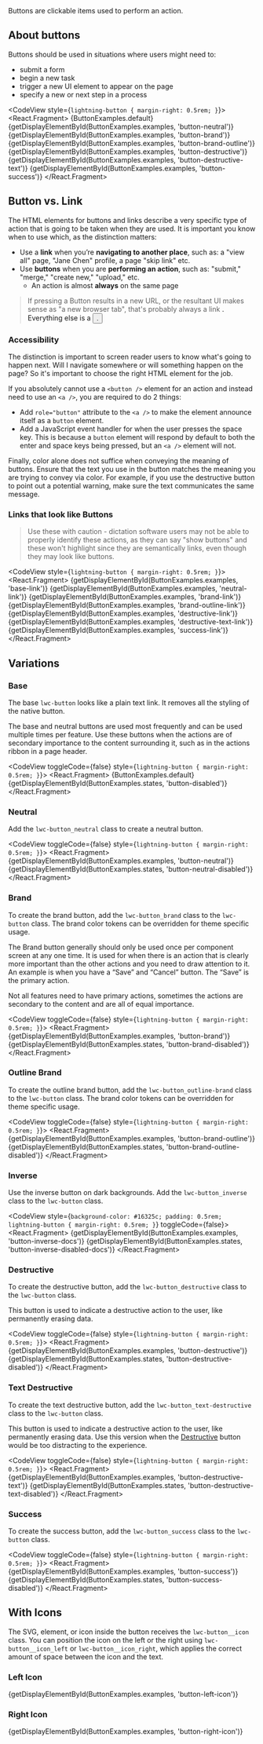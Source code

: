 
<div className="doc lead">
  Buttons are clickable items used to perform an action.
</div>

## About buttons

Buttons should be used in situations where users might need to:

- submit a form
- begin a new task
- trigger a new UI element to appear on the page
- specify a new or next step in a process

<CodeView style={`lightning-button { margin-right: 0.5rem; }`}>
  <React.Fragment>
    {ButtonExamples.default}
    {getDisplayElementById(ButtonExamples.examples, 'button-neutral')}
    {getDisplayElementById(ButtonExamples.examples, 'button-brand')}
    {getDisplayElementById(ButtonExamples.examples, 'button-brand-outline')}
    {getDisplayElementById(ButtonExamples.examples, 'button-destructive')}
    {getDisplayElementById(ButtonExamples.examples, 'button-destructive-text')}
    {getDisplayElementById(ButtonExamples.examples, 'button-success')}
  </React.Fragment>
</CodeView>

## Button vs. Link

The HTML elements for buttons and links describe a very specific type of action that is going to be taken when they are used. It is important you know when to use which, as the distinction matters:

- Use a **link** when you’re **navigating to another place**, such as: a "view all" page, "Jane Chen" profile, a page "skip link" etc.
- Use **buttons** when you are **performing an action**, such as: "submit," "merge," "create new," "upload," etc.
  - An action is almost **always** on the same page

<Blockquote type="a11y" header="Accessibility Rule of Thumb">
  If pressing a Button results in a new URL, or the resultant UI makes sense as "a new browser tab", that's probably always a link <code className="doc"><a /></code>. Everything else is a <code className="doc"><button /></code>.
</Blockquote>

### Accessibility

The distinction is important to screen reader users to know what's going to happen next. Will I navigate somewhere or will something happen on the page? So it's important to choose the right HTML element for the job.

If you absolutely cannot use a `<button />` element for an action and instead need to use an `<a />`, you are required to do 2 things:

- Add `role="button"` attribute to the `<a />` to make the element announce itself as a `button` element.
- Add a JavaScript event handler for when the user presses the space key.  This is because a `button` element will respond by default to both the enter and space keys being pressed, but an `<a />` element will not.

Finally, color alone does not suffice when conveying the meaning of buttons. Ensure that the text you use in the button matches the meaning you are trying to convey via color. For example, if you use the destructive button to point out a potential warning, make sure the text communicates the same message.

### Links that look like Buttons

<Blockquote type="a11y" header="Accessibility Warning">
  Use these with caution - dictation software users may not be able to properly identify these actions, as they can say "show buttons" and these won't highlight since they are semantically links, even though they may look like buttons.
</Blockquote>

<CodeView style={`lightning-button { margin-right: 0.5rem; }`}>
  <React.Fragment>
    {getDisplayElementById(ButtonExamples.examples, 'base-link')}
    {getDisplayElementById(ButtonExamples.examples, 'neutral-link')}
    {getDisplayElementById(ButtonExamples.examples, 'brand-link')}
    {getDisplayElementById(ButtonExamples.examples, 'brand-outline-link')}
    {getDisplayElementById(ButtonExamples.examples, 'destructive-link')}
    {getDisplayElementById(ButtonExamples.examples, 'destructive-text-link')}
    {getDisplayElementById(ButtonExamples.examples, 'success-link')}
  </React.Fragment>
</CodeView>

## Variations

### Base

The base `lwc-button` looks like a plain text link. It removes all the styling of the native button.

The base and neutral buttons are used most frequently and can be used multiple times per feature. Use these buttons when the actions are of secondary importance to the content surrounding it, such as in the actions ribbon in a page header.

<CodeView toggleCode={false} style={`lightning-button { margin-right: 0.5rem; }`}>
  <React.Fragment>
    {ButtonExamples.default}
    {getDisplayElementById(ButtonExamples.states, 'button-disabled')}
  </React.Fragment>
</CodeView>

### Neutral

Add the `lwc-button_neutral` class to create a neutral button.

<CodeView toggleCode={false} style={`lightning-button { margin-right: 0.5rem; }`}>
  <React.Fragment>
    {getDisplayElementById(ButtonExamples.examples, 'button-neutral')}
    {getDisplayElementById(ButtonExamples.states, 'button-neutral-disabled')}
  </React.Fragment>
</CodeView>

### Brand

To create the brand button, add the `lwc-button_brand` class to the `lwc-button` class. The brand color tokens can be overridden for theme specific usage.

The Brand button generally should only be used once per component screen at any one time. It is used for when there is an action that is clearly more important than the other actions and you need to draw attention to it. An example is when you have a “Save” and “Cancel” button. The “Save” is the primary action.

Not all features need to have primary actions, sometimes the actions are secondary to the content and are all of equal importance.

<CodeView toggleCode={false} style={`lightning-button { margin-right: 0.5rem; }`}>
  <React.Fragment>
    {getDisplayElementById(ButtonExamples.examples, 'button-brand')}
    {getDisplayElementById(ButtonExamples.states, 'button-brand-disabled')}
  </React.Fragment>
</CodeView>

### Outline Brand

To create the outline brand button, add the `lwc-button_outline-brand` class to the `lwc-button` class. The brand color tokens can be overridden for theme specific usage.

<CodeView toggleCode={false} style={`lightning-button { margin-right: 0.5rem; }`}>
  <React.Fragment>
    {getDisplayElementById(ButtonExamples.examples, 'button-brand-outline')}
    {getDisplayElementById(ButtonExamples.states, 'button-brand-outline-disabled')}
  </React.Fragment>
</CodeView>

### Inverse

Use the inverse button on dark backgrounds. Add the `lwc-button_inverse` class to the `lwc-button` class.

<CodeView style={`background-color: #16325c; padding: 0.5rem; lightning-button { margin-right: 0.5rem; }`} toggleCode={false}>
  <React.Fragment>
    {getDisplayElementById(ButtonExamples.examples, 'button-inverse-docs')}
    {getDisplayElementById(ButtonExamples.states, 'button-inverse-disabled-docs')}
  </React.Fragment>
</CodeView>

### Destructive

To create the destructive button, add the `lwc-button_destructive` class to the `lwc-button` class.

This button is used to indicate a destructive action to the user, like permanently erasing data.

<CodeView toggleCode={false} style={`lightning-button { margin-right: 0.5rem; }`}>
  <React.Fragment>
    {getDisplayElementById(ButtonExamples.examples, 'button-destructive')}
    {getDisplayElementById(ButtonExamples.states, 'button-destructive-disabled')}
  </React.Fragment>
</CodeView>

### Text Destructive

To create the text destructive button, add the `lwc-button_text-destructive` class to the `lwc-button` class.

This button is used to indicate a destructive action to the user, like permanently erasing data. Use this version when the [Destructive](#Destructive) button would be too distracting to the experience.

<CodeView toggleCode={false} style={`lightning-button { margin-right: 0.5rem; }`}>
  <React.Fragment>
    {getDisplayElementById(ButtonExamples.examples, 'button-destructive-text')}
    {getDisplayElementById(ButtonExamples.states, 'button-destructive-text-disabled')}
  </React.Fragment>
</CodeView>

### Success

To create the success button, add the `lwc-button_success` class to the `lwc-button` class.

<CodeView toggleCode={false} style={`lightning-button { margin-right: 0.5rem; }`}>
  <React.Fragment>
    {getDisplayElementById(ButtonExamples.examples, 'button-success')}
    {getDisplayElementById(ButtonExamples.states, 'button-success-disabled')}
  </React.Fragment>
</CodeView>

## With Icons

The SVG, element, or icon inside the button receives the `lwc-button__icon` class. You can position the icon on the left or the right using `lwc-button__icon_left` or `lwc-button__icon_right`, which applies the correct amount of space between the icon and the text.

### Left Icon

<CodeView>
  {getDisplayElementById(ButtonExamples.examples, 'button-left-icon')}
</CodeView>

### Right Icon

<CodeView>
  {getDisplayElementById(ButtonExamples.examples, 'button-right-icon')}
</CodeView>
